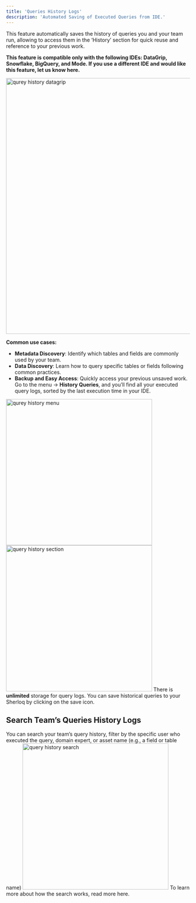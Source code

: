 ```yaml
---
title: 'Queries History Logs'
description: 'Automated Saving of Executed Queries from IDE.'
---
```


This feature automatically saves the history of queries you and your team run, allowing to access them in the ‘History’ section for quick reuse and reference to your previous work.

<Note> **This feature is compatible only with the following IDEs: DataGrip, Snowflake, BigQuery, and Mode. If you use a different IDE and would like this feature, let us know here.** </Note>

<img src= "/images/query_history_dg.png"
   alt = "qurey history datagrip"
   width="700" />

   **Common use cases:**
- **Metadata Discovery**: Identify which tables and fields are commonly used by your team.
- **Data Discovery**: Learn how to query specific tables or fields following common practices.
- **Backup and Easy Access**: Quickly access your previous unsaved work.
Go to the menu → **History Queries**, and you’ll find all your executed query logs, sorted by the last execution time in your IDE.

<img src= "/images/query_history_menu.png"
   alt = "qurey history menu"
   width="400" />
<img src="/images/query_history_section.png"
   alt = "query history section"
   width="400" />
<Check> There is **unlimited** storage for query logs. </Check>
<Check> You can save historical queries to your Sherloq by clicking on the save icon. </Check>
## Search Team’s Queries History Logs
You can search your team’s query history, filter by the specific user who executed the query, domain expert, or asset name (e.g., a field or table name)
<img src="/images/query_history_search.png"
   alt = "query history search"
   width="400" />
<Note> To learn more about how the search works, read more here. </Note>